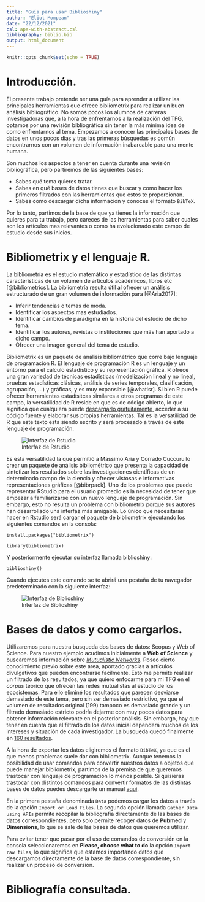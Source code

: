 ```yaml
---
title: "Guía para usar Biblioshiny"
author: "Eliot Mompean"
date: "22/12/2021"
csl: apa-with-abstract.csl
bibliography: biblio.bib
output: html_document
---
```


```r
knitr::opts_chunk$set(echo = TRUE)
```

# Introducción.

El presente trabajo pretende ser una guía para aprender a utilizar las principales herramientas que ofrece bibliometrix para realizar un buen análisis bibliográfico. No somos pocos los alumnos de carreras investigadoras que, a la hora de enfrentarnos a la realización del TFG, optamos por una revisión bibliográfica sin tener la más mínima idea de como enfrentarnos al tema. Empezamos a conocer las principales bases de datos en unos pocos días y tras las primeras búsquedas es común encontrarnos con un volumen de información inabarcable para una mente humana.

Son muchos los aspectos a tener en cuenta durante una revisión bibliográfica, pero partiremos de las siguientes bases:

-   Sabes qué tema quieres tratar.
-   Sabes en qué bases de datos tienes que buscar y como hacer los primeros filtrados con las herramientas que estos te proporcionan.
-   Sabes como descargar dicha información y conoces el formato `BibTeX`.

Por lo tanto, partimos de la base de que ya tienes la información que quieres para tu trabajo, pero careces de las herramientas para saber cuales son los artículos mas relevantes o como ha evolucionado este campo de estudio desde sus inicios.

# Bibliometrix y el lenguaje R.

La bibliometría es el estudio matemático y estadístico de las distintas características de un volumen de artículos académicos, libros etc [@bibliometrics]. La bibliometría resulta útil al ofrecer un análisis estructurado de un gran volumen de información para [@Aria2017]:

-   Inferir tendencias o temas de moda.
-   Identificar los aspectos mas estudiados.
-   Identificar cambios de paradigma en la historia del estudio de dicho tema.
-   Identificar los autores, revistas o instituciones que más han aportado a dicho campo.
-   Ofrecer una imagen general del tema de estudio.

Bibliometrix es un paquete de análisis bibliométrico que corre bajo lenguaje de programación R. El lenguaje de programación R es un lenguaje y un entorno para el cálculo estadístico y su representación gráfica. R ofrece una gran variedad de técnicas estadísticas (modelización lineal y no lineal, pruebas estadísticas clásicas, análisis de series temporales, clasificación, agrupación, ...) y gráficas, y es muy expansible [@whatisr]. Si bien R puede ofrecer herramientas estadísitcas similares a otros programas de este campo, la versatilidad de R reside en que es de código abierto, lo que significa que cualquiera puede [descargarlo gratuitamente](https://www.rstudio.com/products/rstudio/download/), acceder a su código fuente y elaborar sus propias herramientas. Tal es la versatilidad de R que este texto esta siendo escrito y será procesado a través de este lenguaje de programación.

![Interfaz de Rstudio](rstudiointerfaz.JPG)

Es esta versatilidad la que permitió a Massimo Aria y Corrado Cuccurullo crear un paquete de análisis bibliométrico que presenta la capacidad de sintetizar los resultados sobre las investigaciones científicas de un determinado campo de la ciencia y ofrecer vistosas e informativas representaciones gráficas [@bibrpack]. Uno de los problemas que puede representar RStudio para el usuario promedio es la necesidad de tener que empezar a familiarizarse con un nuevo lenguaje de programación. Sin embargo, esto no resulta un problema con bibliometrix porque sus autores han desarrollado una interfaz más amigable. Lo único que necesitarás hacer en Rstudio será cargar el paquete de bibliometrix ejecutando los siguientes comandos en la consola:

    install.packages("bibliometrix")

    library(bibliometrix)

Y posteriormente ejecutar su interfaz llamada biblioshiny:

    biblioshiny()
    
Cuando ejecutes este comando se te abrirá una pestaña de tu navegador predeterminado con la siguiente interfaz:

![Interfaz de Biblioshiny](biblioshinyinterfaz.JPG)

# Bases de datos y como cargarlos. 

Utilizaremos  para nuestra busqueda dos bases de datos: Scopus y Web of Science. Para nuestro ejemplo acudimos inicialmente a **Web of Science** y buscaremos información sobre [*Mutualistic Networks*](https://www.webofscience.com/wos/alldb/summary/965e996b-ce32-4096-b23b-3d5fc1090cd3-1b146a07/relevance/1). Poseo cierto conocimiento previo sobre este area, aportado gracias a artículos divulgativos que pueden encontrarse facilmente. Esto me permite realizar un filtrado de los resultados, ya que quiero enfocarme para mi TFG en el *corpus* teórico que ofrecen las redes mutualistas al estudio de los ecosistemas. Para ello eliminé los resultados que parecen desviarse demasiado de este tema, pero sin ser demasiado restrictivo, ya que el volumen de resultados original (199) tampoco es demasiado grande y un filtrado demasiado estricto podría dejarme con muy pocos datos para obtener información relevante en el posterior análisis. Sin embargo, hay que tener en cuenta que el filtrado de los datos inicial dependerá muchos de los intereses y situación de cada investigador. La busqueda quedó finalmente en [160 resultados](https://www.webofscience.com/wos/alldb/summary/96d9e399-8558-49a7-bcc4-23b8a83d4a6e-1b14ad06/relevance/1).

A la hora de exportar los datos eligiremos el formato `BibTeX`, ya que es el que menos problemas suele dar con bibliometrix. Aunque tenemos la posibilidad de usar comandos para convertir nuestros datos a objetos que puede manejar bibliometrix, partimos de la premisa de que queremos trastocar con lenguaje de programación lo menos posible. Si quisieras trastocar con distintos comandos para convertir formatos de las distintas bases de datos puedes descargarte un manual [aquí](https://www.bibliometrix.org/vignettes/Data-Importing-and-Converting.html).

En la primera pestaña denominada `Data` podemos cargar los datos a través de la opción `Import or Load Files`. La segunda opción llamada `Gather Data using APIs` permite recopilar la bibliografía directamente de las bases de datos correspondientes, pero solo permite recoger datos de **Pubmed** y **Dimensions**, lo que se sale de las bases de datos que queremos utilizar. 

Para evitar tener que pasar por el uso de comandos de conversión en la consola seleccionaremos en **Please, choose what to do** la opción `Import raw files`, lo que significa que estamos importando datos que descargamos directamente de la base de datos correspondiente, sin realizar un proceso de conversión.  

# 

# Bibliografía consultada.
